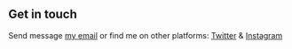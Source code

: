 ## Get in touch

Send message [my email](mailto:wildan@fauzy.web.id) or find me on other platforms: [Twitter](https://www.twitter.com/wilfauzy) & [Instagram](https://www.instagram.com/wilfauzy/)
